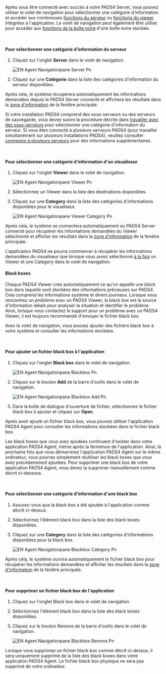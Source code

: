 Après vous être connecté avec succès à votre PADS4 Server, vous pouvez utiliser le volet de navigation pour sélectionner une catégorie d'information et accéder aux nombreuses [fonctions du serveur](https://pads4documentation.blob.core.windows.net/agent/Content/Remote%20management%20and%20monitoring/Server%20functions.htm) ou [fonctions du viewer](https://pads4documentation.blob.core.windows.net/agent/Content/Remote%20management%20and%20monitoring/Viewer%20functions.htm) intégrées à l'application. Le volet de navigation peut également être utilisé pour accéder aux [fonctions de la boîte noire](https://pads4documentation.blob.core.windows.net/agent/Content/Remote%20management%20and%20monitoring/Black%20box%20functions.htm) d'une boîte noire stockée.

 

#### **Pour sélectionner une catégorie d'information du serveur**

1. Cliquez sur l'onglet **Server** dans le volet de navigation.

   ![EN Agent Navigationpane Server Pn](/images/digital-signage/windows-applications/agent/main-window/EN-Agent-Navigationpane-Server.png)
2. Cliquez sur une **Catégorie** dans la liste des catégories d'information du serveur disponibles.

Après cela, le système récupérera automatiquement les informations demandées depuis le PADS4 Server connecté et affichera les résultats dans la [zone d'information](https://pads4documentation.blob.core.windows.net/agent/Content/Main%20Window/Information%20area.htm) de la fenêtre principale.

Si votre installation PADS4 comprend des sous-serveurs ou des serveurs de sauvegarde, vous devez suivre la procédure décrite dans [travailler avec des sous-serveurs](https://pads4documentation.blob.core.windows.net/agent/Content/Advanced%20features/Working%20with%20sub%20servers.htm) pour sélectionner une catégorie d'information du serveur. Si vous êtes connecté à plusieurs serveurs PADS4 (pour travailler simultanément sur plusieurs installations PADS4), veuillez consulter [connexion à plusieurs serveurs](https://pads4documentation.blob.core.windows.net/agent/Content/Advanced%20features/Connecting%20to%20multiple%20servers.htm) pour des informations supplémentaires.

 

#### **Pour sélectionner une catégorie d'information d'un visualiseur**

1. Cliquez sur l'onglet **Viewer** dans le volet de navigation.

   ![EN Agent Navigationpane Viewer Pn](/images/digital-signage/windows-applications/agent/main-window/EN-Agent-Navigationpane-Viewer.png)
2. Sélectionnez un Viewer dans la liste des destinations disponibles.
3. Cliquez sur une **Category** dans la liste des catégories d'informations disponibles pour le visualiseur.

   ![EN Agent Navigationpane Viewer Category Pn](/images/digital-signage/windows-applications/agent/main-window/EN-Agent-Navigationpane-ViewerCategory.png)

Après cela, le système se connectera automatiquement au PADS4 Server connecté pour récupérer les informations demandées du Viewer sélectionné et afficher les résultats dans la [zone d'information](https://pads4documentation.blob.core.windows.net/agent/Content/Main%20Window/Information%20area.htm) de la fenêtre principale.

<Note>
  L'application PADS4 ne pourra commencer à récupérer les informations demandées du visualiseur que lorsque vous aurez sélectionné <u>à la fois</u> un Viewer et une Category dans le volet de navigation.
</Note>

#### **Black boxes**

Chaque PADS4 Viewer crée automatiquement ce qu'on appelle une black box dans laquelle sont stockées des informations précieuses sur PADS4. Cela comprend les informations système et divers journaux. Lorsque vous rencontrez un problème avec un PADS4 Viewer, la black box est la source d'information idéale pour analyser la situation et identifier le problème. Ainsi, lorsque vous contactez le support pour un problème avec un PADS4 Viewer, il est toujours recommandé d'envoyer le fichier black box.

Avec le volet de navigation, vous pouvez ajouter des fichiers black box à votre système et consulter les informations stockées.

 

#### **Pour ajouter un fichier black box à l'application**

1. Cliquez sur l'onglet **Black box** dans le volet de navigation.

   ![EN Agent Navigationpane Blackbox Pn](/images/digital-signage/windows-applications/agent/main-window/EN-Agent-Navigationpane-Blackbox.png)
2. Cliquez sur le bouton **Add** de la barre d'outils dans le volet de navigation.

   ![EN Agent Navigationpane Blackbox Add Pn](/images/digital-signage/windows-applications/agent/main-window/EN-Agent-Navigationpane-Blackbox-Add.png)
3. Dans la boîte de dialogue d'ouverture de fichier, sélectionnez le fichier black box à ajouter et cliquez sur **Open**.

Après avoir ajouté un fichier black box, vous pouvez utiliser l'application PADS4 Agent pour consulter les informations stockées dans le fichier black box.

Les black boxes que vous avez ajoutées continuent d'exister dans votre application PADS4 Agent, même après la fermeture de l'application. Ainsi, la prochaine fois que vous démarrerez l'application PADS4 Agent sur le même ordinateur, vous pourrez simplement réutiliser les black boxes que vous avez précédemment ajoutées. Pour supprimer une black box de votre application PADS4 Agent, vous devez la supprimer manuellement comme décrit ci-dessous.

 

#### **Pour sélectionner une catégorie d'information d'une black box**

1. Assurez-vous que la black box a été ajoutée à l'application comme décrit ci-dessus.
2. Sélectionnez l'élément black box dans la liste des black boxes disponibles.
3. Cliquez sur une **Category** dans la liste des catégories d'informations disponibles pour la black box.

   ![EN Agent Navigationpane Blackbox Category Pn](/images/digital-signage/windows-applications/agent/main-window/EN-Agent-Navigationpane-Blackbox-Category.png)

Après cela, le système ouvrira automatiquement le fichier black box pour récupérer les informations demandées et afficher les résultats dans la [zone d'information](https://pads4documentation.blob.core.windows.net/agent/Content/Main%20Window/Information%20area.htm) de la fenêtre principale.

 

#### **Pour supprimer un fichier black box de l'application**

1. Cliquez sur l'onglet Black box dans le volet de navigation.
2. Sélectionnez l'élément black box dans la liste des black boxes disponibles.
3. Cliquez sur le bouton Remove de la barre d'outils dans le volet de navigation.

   ![EN Agent Navigationpane Blackbox Remove Pn](/images/digital-signage/windows-applications/agent/main-window/EN-Agent-Navigationpane-Blackbox-Remove.png)

<Note>
  Lorsque vous supprimez un fichier black box comme décrit ci-dessus, il sera uniquement supprimé de la liste des black boxes dans votre application PADS4 Agent. Le fichier black box physique ne sera pas supprimé de votre ordinateur.
</Note>

 
